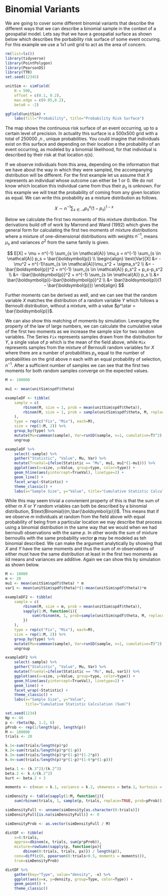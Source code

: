 # Binomial Variants

We are going to cover some different binomial variants that describe the different ways
that we can describe a binomial sample in the context of a geospatial model. Lets say that we have a geospatial surface as shown below which describes the porbability risk surface of some event occuring. For this example we use a 1x1 unit grid to act as the area of concern.

```R
rm(list=ls())
library(tidyverse)
library(PointPolygon)
library(PearsonDS)
library(TTR)
set.seed(12345)

unitSim <- simField(
    N = 500,
    offset = c(0.1, 0.2),
    max.edge = c(0.05,0.2),
    beta0 = -2)

ggField(unitSim) +
    labs(fill="Probability", title="Probability Risk Surface")
```

The map shows the continuous risk surface of an event occurring, up to a certain level of precision. In actuality this surface is a 500x500 grid with a total of 250000 ,$n$ , unique probabilities. You could imagine that individuals exist on this surface and depending on their location $s$ the probability of an event occurring, as modeled by a binomial likelihood, for that individual is described by their risk at that location $\eta(s)$.

If we observe individuals from this area, depending on the information that we have about the way in which they were sampled, the accompanying distribution will be different. For the first example let us assume that $X$ represents an individual whose outcome can either be 1 or 0. We do not know which location this individual came from thus their $p_s$ is unknown. For this example we will treat the probability of coming from any given location as equal. We can write this probability as a mixture distribution as follows.

$$
X \sim n^{-1} \sum_{s \in \mathcal{A}} p_s^x(1-p_s)^{1-x}
$$

Below we calculate the first two moments of this mixture distribution. The derivations build off of work by Marrond and Wand (1992) which gives the general form for calculating the first two moments of mixture distributions where a mixture of one-dimensional distributions with weights $n^{-1}$, means $\mu_s$ and variances $\sigma^2$ from the same family is given.

$$
E[X] = \mu = n^{-1} \sum_{s \in \mathcal{A}} \mu_s = n^{-1} \sum_{s \in \mathcal{A}} p_s = \bar{\boldsymbol{p}} \\
\begin{align}
\text{Var}[X] &= -\mu^2 + n^{-1}\sum_{s \in \mathcal{A}}\mu_s^2 + \sigma_s^2 \\
&= -\bar{\boldsymbol{p}}^2 + n^{-1} \sum_{s \in \mathcal{A}} p_s^2 + p_s-p_s^2 \\
&= -\bar{\boldsymbol{p}}^2 + n^{-1} \sum_{s \in \mathcal{A}} p_s \\
&= \bar{\boldsymbol{p}}-\bar{\boldsymbol{p}}^2 \\
&= \bar{\boldsymbol{p}}(1 - \bar{\boldsymbol{p}})
\end{align}
$$

Further moments can be derived as well, and we can see that the random variable $X$ matches the distribution of a random variable $Y$ which follows a Bernoulli distribution, without a mixture, with a value $p^\star = \bar{\boldsymbol{p}}$.

We can also show this matching of moments by simulation. Leveraging the property of the law of large numbers, we can calculate the cumulative value of the first two moments as we increase the sample size for two random variables. The Series `Fix` represents samples drawn from the distribution for $Y$, a single value of $p$ which is the mean of the field above, while `Mix` represents samples from the mixture of Bernoulli random variables for $X$ where there are a number of probabilities $p_s$ equal to the number of probabilities on the grid above $n$ each with an equal probability of selection, $n^{-1}$. After a sufficient number of samples we can see that the first two moments for both random samples converge on the expected values.  

```R
M <- 100000

mu1 <- mean(unitSim$spdf$theta)

exampleDF <- tibble(
    sample = c(
        rbinom(M, size = 1, prob = mean(unitSim$spdf$theta)),
        rbinom(M, size = 1, prob = sample(unitSim$spdf$theta, M, replace=TRUE))
    ),
    type = rep(c("Fix", "Mix"), each=M),
    size = rep(1:M, 2)) %>%
    group_by(type) %>%
    mutate(Mu=cummean(sample), Var=runSD(sample, n=1, cumulative=T)^2) %>%
    ungroup

exampleDF %>%
    select(-sample) %>%
    gather("Statistic", "Value", Mu, Var) %>%
    mutate(TrueVal=ifelse(Statistic == "Mu", mu1, mu1*(1-mu1))) %>%
    ggplot(aes(x=size, y=Value, group=type, color=type)) +
    geom_hline(aes(yintercept=TrueVal), linetype=2) +
    geom_line() +
    facet_wrap(~Statistic) +
    theme_classic() +
    labs(x="Sample Size", y="Value", title="Cumulative Statistic Calculation")
```

While this may seem trivial a convienient property of this is that the sum of either $m$ $X$ or $Y$ random vriables can both be described by a binomial distribution, $\text{Binomial}(m,\bar{\boldsymbol{p}})$. This means that if we observe $m$ individuals at random from the field above with equal probability of being from a particular location we may describe that process using a binomial distribution in the same way that we would when we had bernoulli observations with the same $p$. In other words the sum of mixture bernoullis with the same probability vector $\boldsymbol{p}$ may be modeled as teh binomial described. We can make the argument analytically by showing that $X$ and $Y$ have the same moments and thus the sum of $m$ observations of either must have the same distribution at least in the first two moments as iid means and variances are additive. Again we can show this by simulation as shown below.

```R
M <- 10000
m <- 20
mu1 <- mean(unitSim$spdf$theta) * m
var1 <- mean(unitSim$spdf$theta)*(1-mean(unitSim$spdf$theta))*m

exampleDF2 <- tibble(
    sample = c(
        rbinom(M, size = m, prob = mean(unitSim$spdf$theta)),
        sapply(1:M, function(i){
            sum(rbinom(m, 1, prob=sample(unitSim$spdf$theta, M, replace=TRUE)))
        })
    ),
    type = rep(c("Fix", "Mix"), each=M),
    size = rep(1:M, 2)) %>%
    group_by(type) %>%
    mutate(Mu=cummean(sample), Var=runSD(sample, n=1, cumulative=T)^2) %>%
    ungroup

exampleDF2 %>%
    select(-sample) %>%
    gather("Statistic", "Value", Mu, Var) %>%
    mutate(TrueVal=ifelse(Statistic == "Mu", mu1, var1)) %>%
    ggplot(aes(x=size, y=Value, group=type, color=type)) +
    geom_hline(aes(yintercept=TrueVal), linetype=2) +
    geom_line() +
    facet_wrap(~Statistic) +
    theme_classic() +
    labs(x="Sample Size", y="Value", 
         title="Cumulative Statistic Calculation (Sum)")
```


```R
set.seed(1234)
Np <- 40
p <- rbeta(Np, 1.2, 6)
pProb <- rep(1/length(p), length(p))
M <- 100000
trials <- 20

k.1<-sum(trials/length(p)*p)
k.2<-sum(trials/length(p)*p*(1-p))
k.3<-sum(trials/length(p)*p*(1-p)*(1-2*p))
k.4<-sum(trials/length(p)*p*(1-p)*(1-6*p*(1-p)))

beta.1 <- (k.3^2)/(k.2^3)
beta.2 <- k.4/(k.2^2)
kurt <- beta.2 + 3

moments <- c(mean = k.1, variance = k.2, skewness = beta.1, kurtosis = kurt)

simDensity <- table(sapply(1:M, function(j){
    sum(rbinom(trials, 1, sample(p, trials, replace=TRUE, prob=pProb)))}))

simDensityFull <- unname(simDensity[as.character(0:trials)])
simDensityFull[is.na(simDensityFull)] <- 0

simDensityProb <- as.vector(simDensityFull / M)

distDF <- tibble(
    x=0:trials,
    approx=dbinom(x, trials, sum(p*pProb)),
    mixture=rowSums(sapply(p, function(px){
        dbinom(0:trials, trials, px)}) / length(p)),
    conv=diff(c(0, ppearson(0:trials+0.5, moments = moments))),
    true=simDensityProb)

distDF %>%
    gather(key="Type", value="density", -x) %>%
    ggplot(aes(x=x, y=density, group=Type, color=Type)) +
    geom_point() +
    theme_classic()
```

